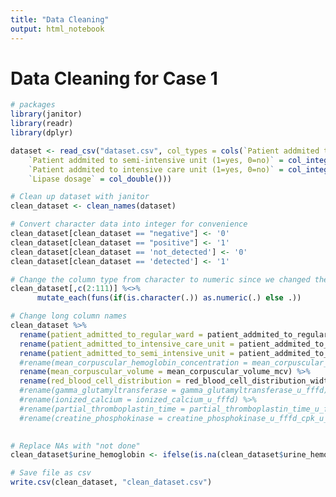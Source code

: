 ```yaml
---
title: "Data Cleaning"
output: html_notebook
---
```


# Data Cleaning for Case 1
```r
# packages
library(janitor)
library(readr)
library(dplyr)
```

```r
dataset <- read_csv("dataset.csv", col_types = cols(`Patient addmited to regular ward (1=yes, 0=no)` = col_integer(), 
    `Patient addmited to semi-intensive unit (1=yes, 0=no)` = col_integer(), 
    `Patient addmited to intensive care unit (1=yes, 0=no)` = col_integer(),
    `Lipase dosage` = col_double()))
```

```r
# Clean up dataset with janitor
clean_dataset <- clean_names(dataset)
```

```r
# Convert character data into integer for convenience
clean_dataset[clean_dataset == "negative"] <- '0'
clean_dataset[clean_dataset == "positive"] <- '1'
clean_dataset[clean_dataset == 'not_detected'] <- '0'
clean_dataset[clean_dataset == 'detected'] <- '1'

# Change the column type from character to numeric since we changed the character data into numeric in the code above.
clean_dataset[,c(2:111)] %<>% 
      mutate_each(funs(if(is.character(.)) as.numeric(.) else .))
```

```r
# Change long column names
clean_dataset %>% 
  rename(patient_admitted_to_regular_ward = patient_addmited_to_regular_ward_1_yes_0_no) %>% 
  rename(patient_admitted_to_intensive_care_unit = patient_addmited_to_intensive_care_unit_1_yes_0_no) %>% 
  rename(patient_admitted_to_semi_intensive_unit = patient_addmited_to_semi_intensive_unit_1_yes_0_no) %>% 
  #rename(mean_corpuscular_hemoglobin_concentration = mean_corpuscular_hemoglobin_concentration_u_fffd_mchc) %>% 
  rename(mean_corpuscular_volume = mean_corpuscular_volume_mcv) %>% 
  rename(red_blood_cell_distribution = red_blood_cell_distribution_width_rdw) #%>% 
  #rename(gamma_glutamyltransferase = gamma_glutamyltransferase_u_fffd) %>% 
  #rename(ionized_calcium = ionized_calcium_u_fffd) %>% 
  #rename(partial_thromboplastin_time = partial_thromboplastin_time_u_fffd_ptt_u_fffd) %>% 
  #rename(creatine_phosphokinase = creatine_phosphokinase_u_fffd_cpk_u_fffd) 
  
```

```r
# Replace NAs with "not done"
clean_dataset$urine_hemoglobin <- ifelse(is.na(clean_dataset$urine_hemoglobin), "not_done", clean_dataset$urine_hemoglobin)

```


```r
# Save file as csv
write.csv(clean_dataset, "clean_dataset.csv")
```

